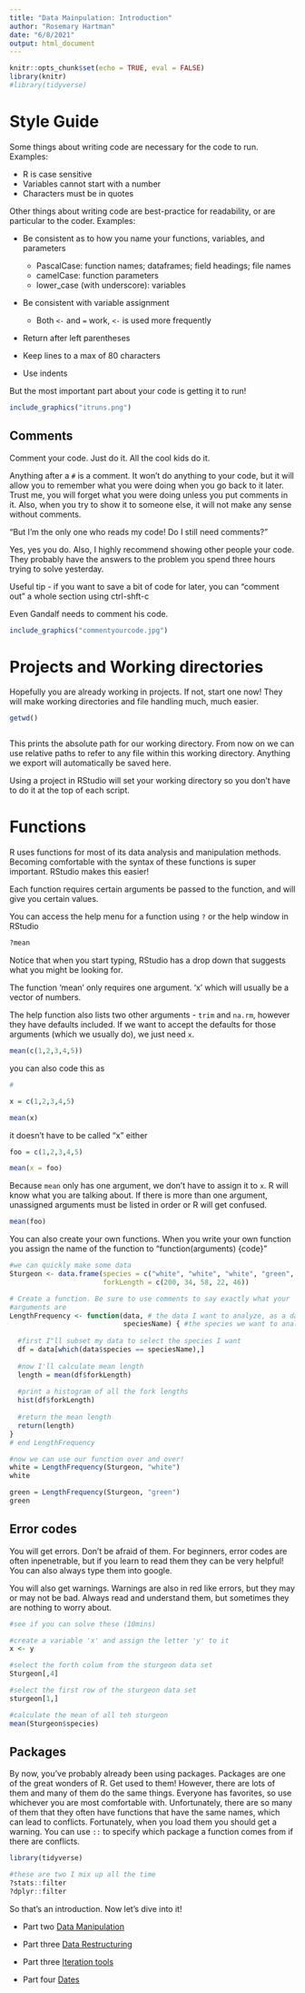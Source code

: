 ```yaml
---
title: "Data Mainpulation: Introduction"
author: "Rosemary Hartman"
date: "6/8/2021"
output: html_document
---
```


```r
knitr::opts_chunk$set(echo = TRUE, eval = FALSE)
library(knitr)
#library(tidyverse)
```

# Style Guide

Some things about writing code are necessary for the code to run. Examples:

* R is case sensitive
* Variables cannot start with a number
* Characters must be in quotes

Other things about writing code are best-practice for readability, or are particular to the coder. Examples:

* Be consistent as to how you name your functions, variables, and parameters

  + PascalCase: function names; dataframes; field headings; file names  
  + camelCase: function parameters  
  + lower_case (with underscore): variables  
  
* Be consistent with variable assignment

  + Both `<-` and `=` work, `<-` is used more frequently
  
* Return after left parentheses
* Keep lines to a max of 80 characters
* Use indents 

But the most important part about your code is getting it to run! 

```r
include_graphics("itruns.png")
```

## Comments

Comment your code. Just do it. All the cool kids do it. 

Anything after a `#` is a comment. It won't do anything to your code, but it will allow you to remember what you were doing when you go back to it later. Trust me, you will forget what you were doing unless you put comments in it. Also, when you try to show it to someone else, it will not make any sense without comments.

"But I'm the only one who reads my code! Do I still need comments?"

Yes, yes you do. Also, I highly recommend showing other people your code. They probably have the answers to the problem you spend three hours trying to solve yesterday.

Useful tip - if you want to save a bit of code for later, you can "comment out" a whole section using ctrl-shft-c

Even Gandalf needs to comment his code. 

```r
include_graphics("commentyourcode.jpg")
```

# Projects and Working directories

Hopefully you are already working in projects. If not, start one now! They will make working directories and file handling much, much easier. 

```r
getwd()



```
This prints the absolute path for our working directory. From now on we can use relative paths to refer to any file within this working directory. Anything we export will automatically be saved here.

Using a project in RStudio will set your working directory so you don't have to do it at the top of each script.


# Functions

R uses functions for most of its data analysis and manipulation methods. Becoming comfortable with the syntax of these functions is super important. RStudio makes this easier!

Each function requires certain arguments be passed to the function, and will give you certain values. 

You can access the help menu for a function using `?` or the help window in RStudio

```r
?mean
```

Notice that when you start typing, RStudio has a drop down that suggests what you might be looking for.

The function 'mean' only requires one argument. 'x' which will usually be a vector of numbers.

The help function also lists two other arguments - `trim` and `na.rm`, however they have defaults included. If we want to accept the defaults for those arguments (which we usually do), we just need `x`.

```r


mean(c(1,2,3,4,5))

```

you can also code this as

```r
#

x = c(1,2,3,4,5)

mean(x)
```

it doesn't have to be called "x" either

```r
foo = c(1,2,3,4,5)

mean(x = foo)
```

Because `mean` only has one argument, we don't have to assign it to `x`. R will know what you are talking about. If there is more than one argument, unassigned arguments must be listed in order or R will get confused.

```r
mean(foo)

```



You can also create your own functions. When you write your own function you assign the name of the function to "function(arguments) {code}"

``` r
#we can quickly make some data
Sturgeon <- data.frame(species = c("white", "white", "white", "green", "green"), 
                       forkLength = c(200, 34, 58, 22, 46))

# Create a function. Be sure to use comments to say exactly what your
#arguments are
LengthFrequency <- function(data, # the data I want to analyze, as a data frame
                            speciesName) { #the species we want to analyze, as a character
  
  #first I"ll subset my data to select the species I want
  df = data[which(data$species == speciesName),]
  
  #now I'll calculate mean length
  length = mean(df$forkLength)
  
  #print a histogram of all the fork lengths
  hist(df$forkLength)
  
  #return the mean length
  return(length) 
}
# end LengthFrequency

#now we can use our function over and over!
white = LengthFrequency(Sturgeon, "white")
white

green = LengthFrequency(Sturgeon, "green")
green
```
## Error codes

You will get errors. Don't be afraid of them. For beginners, error codes are often inpenetrable, but if you learn to read them they can be very helpful! You can also always type them into google.

You will also get warnings. Warnings are also in red like errors, but they may or may not be bad. Always read and understand them, but sometimes they are nothing to worry about. 

```r

#see if you can solve these (10mins)

#create a variable 'x' and assign the letter 'y' to it
x <- y

#select the forth colum from the sturgeon data set
Sturgeon[,4]

#select the first row of the sturgeon data set
sturgeon[1,]

#calculate the mean of all teh sturgeon
mean(Sturgeon$species)

```

## Packages

By now, you've probably already been using packages. Packages are one of the great wonders of R. Get used to them! However, there are lots of them and many of them do the same things. Everyone has favorites, so use whichever you are most comfortable with. Unfortunately, there are so many of them that they often have functions that have the same names, which can lead to conflicts. Fortunately, when you load them you should get a warning. You can use `::` to specify which package a function comes from if there are conflicts.

```r
library(tidyverse)

#these are two I mix up all the time
?stats::filter
?dplyr::filter

```

So that's an introduction. Now let's dive into it!

* Part two [Data Manipulation](data-mainpulation.html)

* Part three [Data Restructuring](dataset-restructuring.html)

* Part three [Iteration tools](applyfunctions.html)

* Part four [Dates](Date-manipulation.html)
